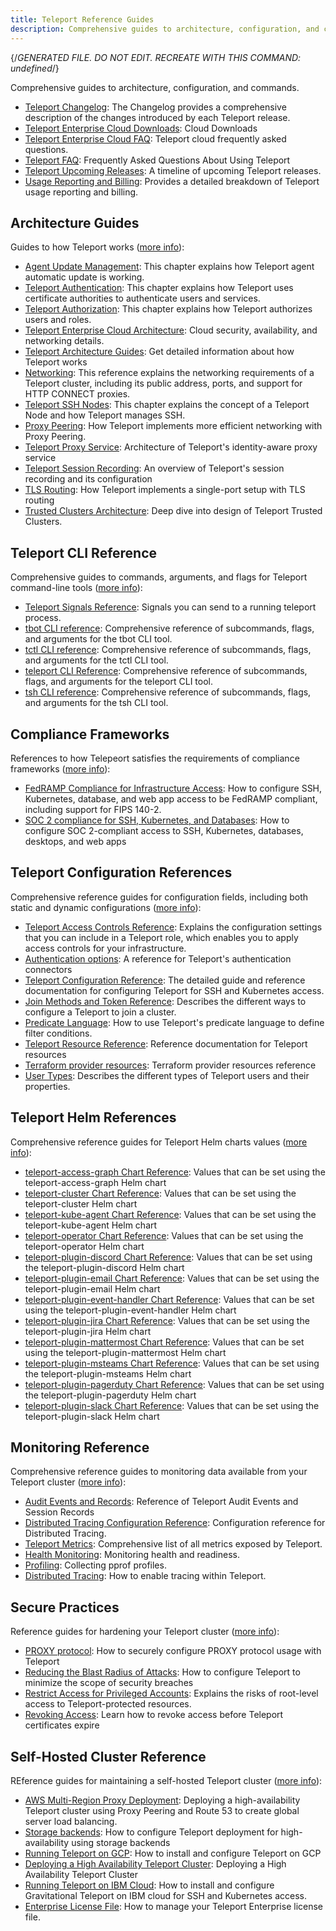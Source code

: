 ```yaml
---
title: Teleport Reference Guides
description: Comprehensive guides to architecture, configuration, and commands.
---
```


{/*GENERATED FILE. DO NOT EDIT. RECREATE WITH THIS COMMAND:
undefined*/}

Comprehensive guides to architecture, configuration, and commands.

- [Teleport Changelog](reference/changelog.mdx): The Changelog provides a comprehensive description of the changes introduced by each Teleport release.
- [Teleport Enterprise Cloud Downloads](reference/cloud-downloads.mdx): Cloud Downloads
- [Teleport Enterprise Cloud FAQ](reference/cloud-faq.mdx): Teleport cloud frequently asked questions.
- [Teleport FAQ](reference/faq.mdx): Frequently Asked Questions About Using Teleport
- [Teleport Upcoming Releases](reference/upcoming-releases.mdx): A timeline of upcoming Teleport releases.
- [Usage Reporting and Billing](reference/usage-billing.mdx): Provides a detailed breakdown of Teleport usage reporting and billing.

## Architecture Guides

Guides to how Teleport works ([more info](reference/architecture.mdx)):

- [Agent Update Management](reference/architecture/agent-update-management.mdx): This chapter explains how Teleport agent automatic update is working.
- [Teleport Authentication](reference/architecture/authentication.mdx): This chapter explains how Teleport uses certificate authorities to authenticate users and services.
- [Teleport Authorization](reference/architecture/authorization.mdx): This chapter explains how Teleport authorizes users and roles.
- [Teleport Enterprise Cloud Architecture](reference/architecture/cloud-architecture.mdx): Cloud security, availability, and networking details.
- [Teleport Architecture Guides](reference/architecture/introduction.mdx): Get detailed information about how Teleport works
- [Networking](reference/architecture/networking.mdx): This reference explains the networking requirements of a Teleport cluster, including its public address, ports, and support for HTTP CONNECT proxies.
- [Teleport SSH Nodes](reference/architecture/nodes.mdx): This chapter explains the concept of a Teleport Node and how Teleport manages SSH.
- [Proxy Peering](reference/architecture/proxy-peering.mdx): How Teleport implements more efficient networking with Proxy Peering.
- [Teleport Proxy Service](reference/architecture/proxy.mdx): Architecture of Teleport's identity-aware proxy service
- [Teleport Session Recording](reference/architecture/session-recording.mdx): An overview of Teleport's session recording and its configuration
- [TLS Routing](reference/architecture/tls-routing.mdx): How Teleport implements a single-port setup with TLS routing
- [Trusted Clusters Architecture](reference/architecture/trustedclusters.mdx): Deep dive into design of Teleport Trusted Clusters.

## Teleport CLI Reference

Comprehensive guides to commands, arguments, and flags for Teleport command-line tools ([more info](reference/cli.mdx)):

- [Teleport Signals Reference](reference/cli/signals.mdx): Signals you can send to a running teleport process.
- [tbot CLI reference](reference/cli/tbot.mdx): Comprehensive reference of subcommands, flags, and arguments for the tbot CLI tool.
- [tctl CLI reference](reference/cli/tctl.mdx): Comprehensive reference of subcommands, flags, and arguments for the tctl CLI tool.
- [teleport CLI Reference](reference/cli/teleport.mdx): Comprehensive reference of subcommands, flags, and arguments for the teleport CLI tool.
- [tsh CLI reference](reference/cli/tsh.mdx): Comprehensive reference of subcommands, flags, and arguments for the tsh CLI tool.

## Compliance Frameworks

References to how Telepeort satisfies the requirements of compliance frameworks ([more info](reference/compliance-frameworks.mdx)):

- [FedRAMP Compliance for Infrastructure Access](reference/compliance-frameworks/fedramp.mdx): How to configure SSH, Kubernetes, database, and web app access to be FedRAMP compliant, including support for FIPS 140-2.
- [SOC 2 compliance for SSH, Kubernetes, and Databases](reference/compliance-frameworks/soc2.mdx): How to configure SOC 2-compliant access to SSH, Kubernetes, databases, desktops, and web apps

## Teleport Configuration References

Comprehensive reference guides for configuration fields, including both static and dynamic configurations ([more info](reference/configuring-teleport.mdx)):

- [Teleport Access Controls Reference](reference/configuring-teleport/access-controls.mdx): Explains the configuration settings that you can include in a Teleport role, which enables you to apply access controls for your infrastructure.
- [Authentication options](reference/configuring-teleport/authentication.mdx): A reference for Teleport's authentication connectors
- [Teleport Configuration Reference](reference/configuring-teleport/config.mdx): The detailed guide and reference documentation for configuring Teleport for SSH and Kubernetes access.
- [Join Methods and Token Reference](reference/configuring-teleport/join-methods.mdx): Describes the different ways to configure a Teleport to join a cluster.
- [Predicate Language](reference/configuring-teleport/predicate-language.mdx): How to use Teleport's predicate language to define filter conditions.
- [Teleport Resource Reference](reference/configuring-teleport/resources.mdx): Reference documentation for Teleport resources
- [Terraform provider resources](reference/configuring-teleport/terraform-provider.mdx): Terraform provider resources reference
- [User Types](reference/configuring-teleport/user-types.mdx): Describes the different types of Teleport users and their properties.

## Teleport Helm References

Comprehensive reference guides for Teleport Helm charts values ([more info](reference/helm-reference.mdx)):

- [teleport-access-graph Chart Reference](reference/helm-reference/teleport-access-graph.mdx): Values that can be set using the teleport-access-graph Helm chart
- [teleport-cluster Chart Reference](reference/helm-reference/teleport-cluster.mdx): Values that can be set using the teleport-cluster Helm chart
- [teleport-kube-agent Chart Reference](reference/helm-reference/teleport-kube-agent.mdx): Values that can be set using the teleport-kube-agent Helm chart
- [teleport-operator Chart Reference](reference/helm-reference/teleport-operator.mdx): Values that can be set using the teleport-operator Helm chart
- [teleport-plugin-discord Chart Reference](reference/helm-reference/teleport-plugin-discord.mdx): Values that can be set using the teleport-plugin-discord Helm chart
- [teleport-plugin-email Chart Reference](reference/helm-reference/teleport-plugin-email.mdx): Values that can be set using the teleport-plugin-email Helm chart
- [teleport-plugin-event-handler Chart Reference](reference/helm-reference/teleport-plugin-event-handler.mdx): Values that can be set using the teleport-plugin-event-handler Helm chart
- [teleport-plugin-jira Chart Reference](reference/helm-reference/teleport-plugin-jira.mdx): Values that can be set using the teleport-plugin-jira Helm chart
- [teleport-plugin-mattermost Chart Reference](reference/helm-reference/teleport-plugin-mattermost.mdx): Values that can be set using the teleport-plugin-mattermost Helm chart
- [teleport-plugin-msteams Chart Reference](reference/helm-reference/teleport-plugin-msteams.mdx): Values that can be set using the teleport-plugin-msteams Helm chart
- [teleport-plugin-pagerduty Chart Reference](reference/helm-reference/teleport-plugin-pagerduty.mdx): Values that can be set using the teleport-plugin-pagerduty Helm chart
- [teleport-plugin-slack Chart Reference](reference/helm-reference/teleport-plugin-slack.mdx): Values that can be set using the teleport-plugin-slack Helm chart

## Monitoring Reference

Comprehensive reference guides to monitoring data available from your Teleport cluster ([more info](reference/monitoring.mdx)):

- [Audit Events and Records](reference/monitoring/audit.mdx): Reference of Teleport Audit Events and Session Records
- [Distributed Tracing Configuration Reference](reference/monitoring/configuration.mdx): Configuration reference for Distributed Tracing.
- [Teleport Metrics](reference/monitoring/metrics.mdx): Comprehensive list of all metrics exposed by Teleport.
- [Health Monitoring](reference/monitoring/monitoring.mdx): Monitoring health and readiness.
- [Profiling](reference/monitoring/profiles.mdx): Collecting pprof profiles.
- [Distributed Tracing](reference/monitoring/tracing.mdx): How to enable tracing within Teleport.

## Secure Practices

Reference guides for hardening your Teleport cluster ([more info](reference/security.mdx)):

- [PROXY protocol](reference/security/proxy-protocol.mdx): How to securely configure PROXY protocol usage with Teleport
- [Reducing the Blast Radius of Attacks](reference/security/reduce-blast-radius.mdx): How to configure Teleport to minimize the scope of security breaches
- [Restrict Access for Privileged Accounts](reference/security/restrict-privileges.mdx): Explains the risks of root-level access to Teleport-protected resources.
- [Revoking Access](reference/security/revoking-access.mdx): Learn how to revoke access before Teleport certificates expire

## Self-Hosted Cluster Reference

REference guides for maintaining a self-hosted Teleport cluster ([more info](reference/self-hosted.mdx)):

- [AWS Multi-Region Proxy Deployment](reference/self-hosted/aws-gslb-proxy-peering-ha-deployment.mdx): Deploying a high-availability Teleport cluster using Proxy Peering and Route 53 to create global server load balancing.
- [Storage backends](reference/self-hosted/backends.mdx): How to configure Teleport deployment for high-availability using storage backends
- [Running Teleport on GCP](reference/self-hosted/gcp.mdx): How to install and configure Teleport on GCP
- [Deploying a High Availability Teleport Cluster](reference/self-hosted/high-availability.mdx): Deploying a High Availability Teleport Cluster
- [Running Teleport on IBM Cloud](reference/self-hosted/ibm.mdx): How to install and configure Gravitational Teleport on IBM cloud for SSH and Kubernetes access.
- [Enterprise License File](reference/self-hosted/license.mdx): How to manage your Teleport Enterprise license file.
